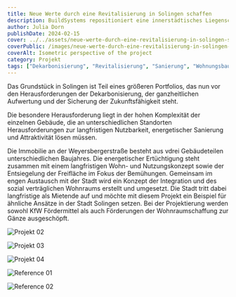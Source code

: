 ```yaml
---
title: Neue Werte durch eine Revitalisierung in Solingen schaffen
description: BuildSystems repositioniert eine innerstädtisches Liegenschaft als Wohn- und Integrationsraum mit Kita neu.
author: Julia Dorn
publishDate: 2024-02-15
cover: ../../assets/neue-werte-durch-eine-revitalisierung-in-solingen-schaffen-01.jpg
coverPublic: /images/neue-werte-durch-eine-revitalisierung-in-solingen-schaffen-01.jpg
coverAlt: Isometric perspective of the project
category: Projekt
tags: ["Dekarbonisierung", "Revitalisierung", "Sanierung", "Wohnungsbau"]
---
```


Das Grundstück in Solingen ist Teil eines größeren Portfolios, das nun vor den Herausforderungen der Dekarbonisierung, der ganzheitlichen Aufwertung und der Sicherung der Zukunftsfähigkeit steht. 

Die besondere Herausforderung liegt in der hohen Komplexität der einzelnen Gebäude, die an unterschiedlichen Standorten Herausforderungen zur langfristigen Nutzbarkeit, energetischer Sanierung und Attraktivität lösen müssen. 

Die Immobilie an der Weyersbergerstraße besteht aus vdrei Gebäudeteilen unterschiedlichen Baujahres. Die energetischer Ertüchtigung steht zusammen mit einem langfristigen Wohn- und Nutzungskonzept sowie der Entsiegelung der Freifläche im Fokus der Bemühungen. Gemeinsam im engen Austausch mit der Stadt wird ein Konzept der Integration und des sozial verträglichen Wohnraums erstellt und umgesetzt. Die Stadt tritt dabei langfristige als Mietende auf und möchte mit diesem Projekt ein Beispiel für ähnliche Ansätze in der Stadt Solingen setzen. Bei der Projektierung werden sowohl KfW Fördermittel als auch Förderungen der Wohnraumschaffung zur Gänze ausgeschöpft.

![Projekt 02](../../assets/neue-werte-durch-eine-revitalisierung-in-solingen-schaffen-02.jpg)

![Projekt 03](../../assets/neue-werte-durch-eine-revitalisierung-in-solingen-schaffen-03.jpg)

![Projekt 04](../../assets/neue-werte-durch-eine-revitalisierung-in-solingen-schaffen-04.jpg)

![Reference 01](../../assets/neue-werte-durch-eine-revitalisierung-in-solingen-schaffen-05.jpg)

![Reference 02](../../assets/neue-werte-durch-eine-revitalisierung-in-solingen-schaffen-06.jpg)